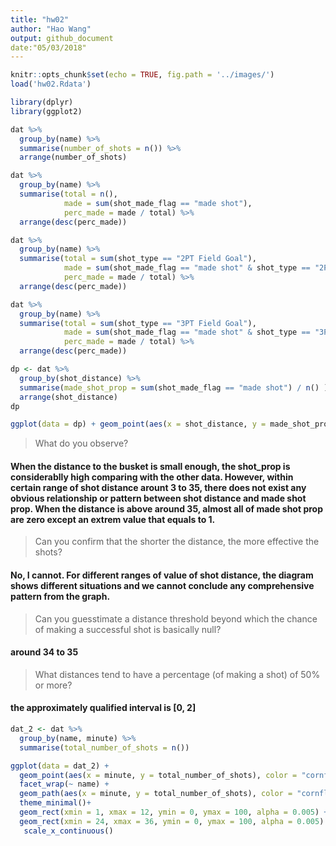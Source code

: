 ```yaml
---
title: "hw02"
author: "Hao Wang"
output: github_document
date:"05/03/2018"
---
```


```r
knitr::opts_chunk$set(echo = TRUE, fig.path = '../images/')
load('hw02.Rdata')
```

```r
library(dplyr)
library(ggplot2)
```

```r
dat %>% 
  group_by(name) %>%
  summarise(number_of_shots = n()) %>%
  arrange(number_of_shots)
```

```r
dat %>% 
  group_by(name) %>%
  summarise(total = n(),
            made = sum(shot_made_flag == "made shot"),
            perc_made = made / total) %>%
  arrange(desc(perc_made))
```

```r
dat %>% 
  group_by(name) %>%
  summarise(total = sum(shot_type == "2PT Field Goal"),
            made = sum(shot_made_flag == "made shot" & shot_type == "2PT Field Goal"),
            perc_made = made / total) %>%
  arrange(desc(perc_made))
```

```r
dat %>% 
  group_by(name) %>%
  summarise(total = sum(shot_type == "3PT Field Goal"),
            made = sum(shot_made_flag == "made shot" & shot_type == "3PT Field Goal"),
            perc_made = made / total) %>%
  arrange(desc(perc_made))
```

```r
dp <- dat %>% 
  group_by(shot_distance) %>%
  summarise(made_shot_prop = sum(shot_made_flag == "made shot") / n() ) %>%
  arrange(shot_distance)
dp
```

```r
ggplot(data = dp) + geom_point(aes(x = shot_distance, y = made_shot_prop))
```


> What do you observe?

#### When the distance to the busket is small enough, the shot_prop is considerablly high comparing with the other data. However, within certain range of shot distance arount 3 to 35, there does not exist any obvious relationship or pattern between shot distance and made shot prop. When the distance is above around 35, almost all of made shot prop are zero except an extrem value that equals to 1.

> Can you confirm that the shorter the distance, the more effective the shots?

#### No, I cannot. For different ranges of value of shot distance, the diagram shows different situations and we cannot conclude any comprehensive pattern from the graph.

> Can you guesstimate a distance threshold beyond which the chance of making a
successful shot is basically null?

#### around 34 to 35

> What distances tend to have a percentage (of making a shot) of 50% or more?

#### the approximately qualified interval is [0, 2]

```r
dat_2 <- dat %>% 
  group_by(name, minute) %>%
  summarise(total_number_of_shots = n())

ggplot(data = dat_2) + 
  geom_point(aes(x = minute, y = total_number_of_shots), color = "cornflowerblue") +
  facet_wrap(~ name) +
  geom_path(aes(x = minute, y = total_number_of_shots), color = "cornflowerblue", alpha = 0.5) +
  theme_minimal()+
  geom_rect(xmin = 1, xmax = 12, ymin = 0, ymax = 100, alpha = 0.005) +
  geom_rect(xmin = 24, xmax = 36, ymin = 0, ymax = 100, alpha = 0.005) +
   scale_x_continuous()

```
